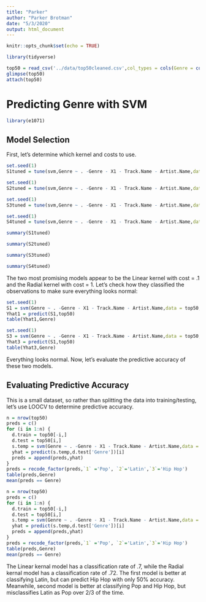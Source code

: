 ```yaml
---
title: "Parker"
author: "Parker Brotman"
date: "5/3/2020"
output: html_document
---
```


```r
knitr::opts_chunk$set(echo = TRUE)
```


```r
library(tidyverse)
```

```r
top50 = read_csv('../data/top50cleaned.csv',col_types = cols(Genre = col_factor()))
glimpse(top50)
attach(top50)
```


# Predicting Genre with SVM
```r
library(e1071)
```

## Model Selection
First, let's determine which kernel and costs to use.
```r
set.seed(1)
S1tuned = tune(svm,Genre ~ . -Genre - X1 - Track.Name - Artist.Name,data = top50,kernel='linear',ranges = list(cost=10^seq(-3,3)) )
```
```r
set.seed(1)
S2tuned = tune(svm,Genre ~ . -Genre - X1 - Track.Name - Artist.Name,data = top50,kernel='polynomial',ranges = list(cost=10^seq(-3,3)) )
```
```r
set.seed(1)
S3tuned = tune(svm,Genre ~ . -Genre - X1 - Track.Name - Artist.Name,data = top50,kernel='radial',ranges = list(cost=10^seq(-3,3)) )
```
```r
set.seed(1)
S4tuned = tune(svm,Genre ~ . -Genre - X1 - Track.Name - Artist.Name,data = top50,kernel='sigmoid',ranges = list(cost=10^seq(-3,3)) )
```

```r
summary(S1tuned)
```
```r
summary(S2tuned)
```
```r
summary(S3tuned)
```
```r
summary(S4tuned)
```

The two most promising models appear to be the Linear kernel with cost = .1 and the Radial kernel with cost = 1. Let's check how they classified the observations to make sure everything looks normal:

```r
set.seed(1)
S1 = svm(Genre ~ . -Genre - X1 - Track.Name - Artist.Name,data = top50,kernel='linear',cost=.1)
Yhat1 = predict(S1,top50)
table(Yhat1,Genre)
```

```r
set.seed(1)
S3 = svm(Genre ~ . -Genre - X1 - Track.Name - Artist.Name,data = top50,kernel='radial',cost=1)
Yhat3 = predict(S1,top50)
table(Yhat3,Genre)
```

Everything looks normal. Now, let's evaluate the predictive accuracy of these two models.


## Evaluating Predictive Accuracy
This is a small dataset, so rather than splitting the data into training/testing, let's use LOOCV to determine predictive accuracy.
```r
n = nrow(top50)
preds = c()
for (i in 1:n) {
  d.train = top50[-i,]
  d.test = top50[i,]
  s.temp = svm(Genre ~ . -Genre - X1 - Track.Name - Artist.Name,data = d.train,kernel='linear',cost=.1)
  yhat = predict(s.temp,d.test['Genre'])[i]
  preds = append(preds,yhat)
}
preds = recode_factor(preds,`1` ='Pop', `2`='Latin',`3`='Hip Hop')
table(preds,Genre)
mean(preds == Genre)
```
```r
n = nrow(top50)
preds = c()
for (i in 1:n) {
  d.train = top50[-i,]
  d.test = top50[i,]
  s.temp = svm(Genre ~ . -Genre - X1 - Track.Name - Artist.Name,data = d.train,kernel='radial',cost=1)
  yhat = predict(s.temp,d.test['Genre'])[i]
  preds = append(preds,yhat)
}
preds = recode_factor(preds,`1` ='Pop', `2`='Latin',`3`='Hip Hop')
table(preds,Genre)
mean(preds == Genre)
```

The Linear kernal model has a classification rate of .7, while the Radial kernal model has a classification rate of .72. The first model is better at classifying Latin, but can predict Hip Hop with only 50% accuracy. Meanwhile, second model is better at classifying Pop and Hip Hop, but misclassifies Latin as Pop over 2/3 of the time.

